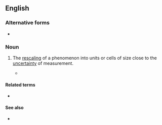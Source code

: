 ==English==

===Alternative forms===
* {{l|en|coarse graining}}

===Noun===
{{en-noun|head=[[coarse]]-[[graining]]}}

# {{lb|en|science}} The [[rescaling]] of a phenomenon into units or cells of size close to the [[uncertainty]] of measurement.
#* {{quote-book|lang=en|2005|James B. Hartle|Quo Vadis Quantum Mechanics?|page=75|isbn=3540221883|chapter=What Connects Different Interpretations of Quantum Mechanics?|url=http://books.google.com/books?id=6HEaNL40C0MC|passage=As human observers we focus almost entirely on '''coarse-grainings''' of this quasiclassical realm. However, quantum theory does not distinguish the classical realm from other decoherent sets...}}

====Related terms====
* {{l|en|coarse-grained}}

====See also====
* {{pedialite|Granularity}}